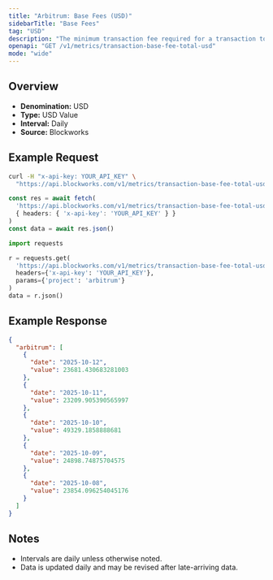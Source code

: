 ```yaml
---
title: "Arbitrum: Base Fees (USD)"
sidebarTitle: "Base Fees"
tag: "USD"
description: "The minimum transaction fee required for a transaction to be included in a block"
openapi: "GET /v1/metrics/transaction-base-fee-total-usd"
mode: "wide"
---
```


## Overview

- **Denomination:** USD
- **Type:** USD Value
- **Interval:** Daily
- **Source:** Blockworks

## Example Request

<CodeGroup>

```bash cURL
curl -H "x-api-key: YOUR_API_KEY" \
  "https://api.blockworks.com/v1/metrics/transaction-base-fee-total-usd?project=arbitrum"
```

```typescript TypeScript
const res = await fetch(
  'https://api.blockworks.com/v1/metrics/transaction-base-fee-total-usd?project=arbitrum',
  { headers: { 'x-api-key': 'YOUR_API_KEY' } }
)
const data = await res.json()
```

```python Python
import requests

r = requests.get(
  'https://api.blockworks.com/v1/metrics/transaction-base-fee-total-usd',
  headers={'x-api-key': 'YOUR_API_KEY'},
  params={'project': 'arbitrum'}
)
data = r.json()
```

</CodeGroup>

## Example Response

```json
{
  "arbitrum": [
    {
      "date": "2025-10-12",
      "value": 23681.430683281003
    },
    {
      "date": "2025-10-11",
      "value": 23209.905390565997
    },
    {
      "date": "2025-10-10",
      "value": 49329.1858888681
    },
    {
      "date": "2025-10-09",
      "value": 24898.74875704575
    },
    {
      "date": "2025-10-08",
      "value": 23854.096254045176
    }
  ]
}
```

## Notes
- Intervals are daily unless otherwise noted.
- Data is updated daily and may be revised after late-arriving data.
